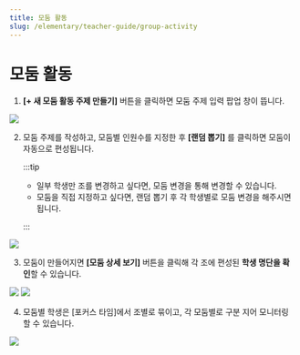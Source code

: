 ```yaml
---
title: 모둠 활동
slug: /elementary/teacher-guide/group-activity
---
```



# 모둠 활동

1. **[+ 새 모둠 활동 주제 만들기]** 버튼을 클릭하면 모둠 주제 입력 팝업 창이 뜹니다.

<Image src="/img/kr/elementary/teacher/09-01.jpg" size="lg" />

2. 모둠 주제를 작성하고, 모둠별 인원수를 지정한 후 **[랜덤 뽑기]** 를 클릭하면 모둠이 자동으로 편성됩니다.

   :::tip

   - 일부 학생만 조를 변경하고 싶다면, 모둠 변경을 통해 변경할 수 있습니다.
   - 모둠을 직접 지정하고 싶다면, 랜덤 뽑기 후 각 학생별로 모둠 변경을 해주시면 됩니다.

   :::

<Image src="/img/kr/elementary/teacher/09-02.jpg" size="lg" />

3. 모둠이 만들어지면 **[모둠 상세 보기]** 버튼을 클릭해 각 조에 편성된 **학생 명단을 확인**할 수 있습니다.

<Image src="/img/kr/elementary/teacher/09-03.jpg" size="lg" />
<Image src="/img/kr/elementary/teacher/09-04.jpg" size="lg" />

4. 모둠별 학생은 [포커스 타임]에서 조별로 묶이고, 각 모둠별로 구분 지어 모니터링 할 수 있습니다.

<Image src="/img/kr/elementary/teacher/09-05.jpg" size="lg" />
